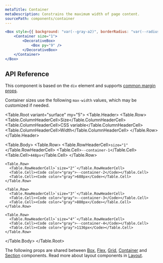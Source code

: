 ```yaml
---
metaTitle: Container
metaDescription: Constrains the maximum width of page content.
sourcePath: components/container
---
```


```jsx live=true
<Box style={{ background: "var(--gray-a2)", borderRadius: "var(--radius-3)" }}>
	<Container size="1">
		<DecorativeBox>
			<Box py="9" />
		</DecorativeBox>
	</Container>
</Box>
```

## API Reference

This component is based on the `div` element and supports [common margin props](/themes/docs/overview/layout#margin-props).

<ThemesPropsTable defs="containerPropDefs" />

Container sizes use the following `max-width` values, which may be customized if needed.

<Table.Root variant="surface" my="5">
  <Table.Header>
    <Table.Row>
      <Table.ColumnHeaderCell>Size</Table.ColumnHeaderCell>
      <Table.ColumnHeaderCell>CSS variable</Table.ColumnHeaderCell>
      <Table.ColumnHeaderCell>Width</Table.ColumnHeaderCell>
    </Table.Row>
  </Table.Header>

  <Table.Body>
    <Table.Row>
      <Table.RowHeaderCell>`size="1"`</Table.RowHeaderCell>
      <Table.Cell><Code color="gray">--container-1</Code></Table.Cell>
      <Table.Cell><Code color="gray">448px</Code></Table.Cell>
    </Table.Row>

    <Table.Row>
      <Table.RowHeaderCell>`size="2"`</Table.RowHeaderCell>
      <Table.Cell><Code color="gray">--container-2</Code></Table.Cell>
      <Table.Cell><Code color="gray">688px</Code></Table.Cell>
    </Table.Row>

    <Table.Row>
      <Table.RowHeaderCell>`size="3"`</Table.RowHeaderCell>
      <Table.Cell><Code color="gray">--container-3</Code></Table.Cell>
      <Table.Cell><Code color="gray">880px</Code></Table.Cell>
    </Table.Row>

    <Table.Row>
      <Table.RowHeaderCell>`size="4"`</Table.RowHeaderCell>
      <Table.Cell><Code color="gray">--container-4</Code></Table.Cell>
      <Table.Cell><Code color="gray">1136px</Code></Table.Cell>
    </Table.Row>

  </Table.Body>
</Table.Root>

The following props are shared between [Box](./box), [Flex](./flex), [Grid](./grid), [Container](./container) and [Section](./section) components. Read more about layout components in [Layout](/themes/docs/overview/layout).

<ThemesPropsTable defs="layoutPropDefs" />
